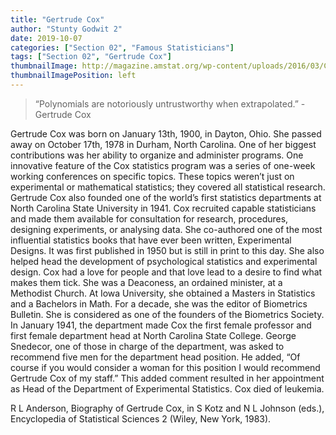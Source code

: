 ```yaml
---
title: "Gertrude Cox"
author: "Stunty Godwit 2"
date: 2019-10-07
categories: ["Section 02", "Famous Statisticians"]
tags: ["Section 02", "Gertrude Cox"]
thumbnailImage: http://magazine.amstat.org/wp-content/uploads/2016/03/Cox.jpg
thumbnailImagePosition: left
---
```



> “Polynomials are notoriously untrustworthy when extrapolated.” 
- Gertrude Cox


<!--more-->
Gertrude Cox was born on January 13th, 1900, in Dayton, Ohio. She passed away on October 17th, 1978 in Durham, North Carolina. One of her biggest contributions was her ability to organize and administer programs. One innovative feature of the Cox statistics program was a series of one-week working conferences on specific topics. These topics weren’t just on experimental or mathematical statistics; they covered all statistical research. Gertrude Cox also founded one of the world’s first statistics departments at North Carolina State University in 1941. Cox recruited capable statisticians and made them available for consultation for research, procedures, designing experiments, or analysing data. She co-authored one of the most influential statistics books that have ever been written, Experimental Designs. It was first published in 1950 but is still in print to this day. She also helped head the development of psychological statistics and experimental design. Cox had a love for people and that love lead to a desire to find what makes them tick. She was a Deaconess, an ordained minister, at a Methodist Church. At Iowa University, she obtained a Masters in Statistics and a Bachelors in Math. For a decade, she was the editor of Biometrics Bulletin. She is considered as one of the founders of the Biometrics Society. In January 1941, the department made Cox the first female professor and first female department head at North Carolina State College. George Snedecor, one of those in charge of the department, was asked to recommend five men for the department head position. He added, “Of course if you would consider a woman for this position I would recommend Gertrude Cox of my staff.” This added comment resulted in her appointment as Head of the Department of Experimental Statistics. Cox died of leukemia.

R L Anderson, Biography of Gertrude Cox, in S Kotz and N L Johnson (eds.), Encyclopedia of Statistical Sciences 2 (Wiley, New York, 1983).

